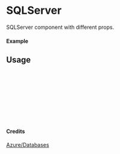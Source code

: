 
<Meta of={SQLServer} title="Azure/Databases/SQLServer" />

# SQLServer

SQLServer component with different props.

#### Example

<Canvas of={SQLServer.Primary} />

## Usage

```ts
import { SQLServer } from "yadl-ui";

const Example = () => {
  return (
      <SQLServer />
  );
};

export default Example;
```

#### Credits
[Azure/Databases](https://learn.microsoft.com/en-us/azure/architecture/icons/)
